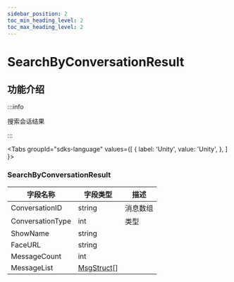 ```yaml
---
sidebar_position: 2
toc_min_heading_level: 2
toc_max_heading_level: 2
---
```


# SearchByConversationResult

## 功能介绍

:::info

搜索会话结果

:::

<Tabs
groupId="sdks-language"
values={[
{ label: 'Unity', value: 'Unity', },
]
}>

<TabItem value="Unity">

### SearchByConversationResult

| 字段名称       | 字段类型 | 描述         |
| -------------- | -------- | ------------ |
| ConversationID | string | 消息数组     |
| ConversationType| int |  类型 |
| ShowName | string |   |
| FaceURL | string |   |
|MessageCount  | int |   |
|MessageList | [MsgStruct](/class/message/messageInfo.mdx)[] |   |


</TabItem>
</Tabs>

